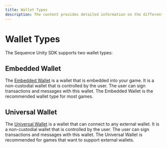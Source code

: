```yaml
---
title: Wallet Types
description: The content provides detailed information on the different wallet types available in the Sequence Unity SDK.
---
```


# Wallet Types

The Sequence Unity SDK supports two wallet types:

## Embedded Wallet

The [Embedded Wallet](/sdk/headless-wallet) is a wallet that is embedded into your game. It is a non-custodial wallet that is controlled by the user. The user can sign transactions and messages with this wallet. The Embedded Wallet is the recommended wallet type for most games.

## Universal Wallet

The [Universal Wallet](/sdk/typescript/guides/connect-wallet) is a wallet that can connect to any external wallet. It is a non-custodial wallet that is controlled by the user. The user can sign transactions and messages with this wallet. The Universal Wallet is recommended for games that want to support external wallets. 